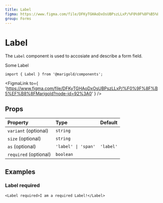 ```yaml
---
title: Label
figma: https://www.figma.com/file/DFKyTGHAoDxOsUBPszLLxP/%F0%9F%8F%B5%EF%B8%8FMarigold?node-id=92%3A0
group: Forms
---
```



# Label

The `Label` component is used to accosiate and describe a form field.

<MarigoldTheme>
  <Label>Some Label</Label>
</MarigoldTheme>

```tsx onlyCode
import { Label } from '@marigold/components';
```

<FigmaLink
  to={
    'https://www.figma.com/file/DFKyTGHAoDxOsUBPszLLxP/%F0%9F%8F%B5%EF%B8%8FMarigold?node-id=92%3A0'
  }
/>

## Props

| Property              | Type                | Default   |
| :-------------------- | :------------------ | :-------- |
| `variant` (optional)  | `string`            |           |
| `size` (optional)     | `string`            |           |
| `as` (optional)       | `'label' \| 'span'` | `'label'` |
| `required` (optional) | `boolean`           |           |

## Examples

### Label required

```tsx
<Label required>I am a required Label!</Label>
```
